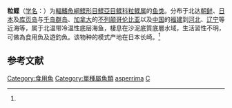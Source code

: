 {{Speciesbox
| taxon = Clidoderma asperrima
| status = NE
| status_system = IUCN3.1
| binomial_authority = Temminck et Schlegel, 1846<ref name='id8675'>{{cite web| url =http://www.bioinfo.cn/db05/BjdwSpecies.php?action=view&id=8675| title =粒鲽| work =中国动物物种编目数据库| publisher =中国科学院微生物研究所| author =中国科学院动物研究所| accessdate =2009-04-16| deadurl =yes| archiveurl =https://web.archive.org/web/20160305032639/http://www.bioinfo.cn/db05/BjdwSpecies.php?action=view&id=8675| archivedate =2016-03-05}}</ref>
| synonyms = *''Platessa asperrima, Temminck & Schlegel, 1846''
}}

'''粒鲽'''（[[学名|学名]]：{{lang|la|''Clidoderma asperrima''}}）为[[輻鰭魚綱|輻鰭魚綱]][[鰈形目|鰈形目]][[鰈亞目|鰈亞目]][[鲽科|鲽科]][[粒鲽属|粒鲽属]]的[[鱼类|鱼类]]。分布于北达[[朝鲜|朝鲜]]、[[日本|日本]]及[[库页岛|库页岛]]与[[千岛群岛|千岛群岛]]、[[加拿大|加拿大]]的[[不列颠哥伦比亚|不列颠哥伦比亚]]以及[[中国|中国]]的[[福建|福建]]到[[河北|河北]]、[[辽宁|辽宁]]等近海等，属于北温带冷温性底层海鱼，棲息在沙泥底質底層水域，生活習性不明，可做為食用魚及遊釣魚。该物种的模式产地在日本长崎。<ref name='id8675'/>

== 参考文献 ==
{{reflist}}

{{鰈形目小作品}}
{{taxonbar}}
[[Category:食用魚|Category:食用魚]]
[[Category:單種屬魚類|Category:單種屬魚類]]
[[Category:粒鲽属|asperrima]]
[[Category:1846年描述的魚類|C]]